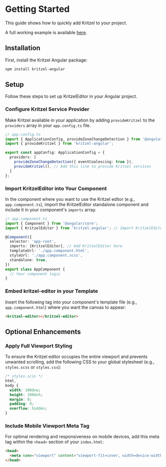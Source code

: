 # Getting Started

This guide shows how to quickly add Kritzel to your project.

A full working example is available [here](https://stackblitz.com/edit/stackblitz-starters-nm55mqy6?file=src%2Fmain.ts).

## Installation

First, install the Kritzel Angular package:

```bash
npm install kritzel-angular
```


## Setup

Follow these steps to set up KritzelEditor in your Angular project.

### Configure Kritzel Service Provider

Make Kritzel available in your application by adding `provideKritzel` to the `providers` array in your `app.config.ts` file.

```typescript
// app.config.ts
import { ApplicationConfig, provideZoneChangeDetection } from '@angular/core';
import { provideKritzel } from 'kritzel-angular';

export const appConfig: ApplicationConfig = {
  providers: [
    provideZoneChangeDetection({ eventCoalescing: true }),
    provideKritzel(), // Add this line to provide Kritzel services
  ]
};
```

### Import KritzelEditor into Your Component

In the component where you want to use the Kritzel editor (e.g., `app.component.ts`), import the KritzelEditor standalone component and include it in your component's `imports` array.

```typescript
// app.component.ts
import { Component } from '@angular/core';
import { KritzelEditor } from 'kritzel-angular'; // Import KritzelEditor

@Component({
  selector: 'app-root',
  imports: [KritzelEditor], // Add KritzelEditor here
  templateUrl: './app.component.html',
  styleUrl: './app.component.scss',
  standalone: true,
})
export class AppComponent {
  // Your component logic
}
```

### Embed kritzel-editor in your Template

Insert the following tag into your component's template file (e.g., `app.component.html`) where you want the canvas to appear:

```html
<kritzel-editor></kritzel-editor>
```


## Optional Enhancements

### Apply Full Viewport Styling

To ensure the Kritzel editor occupies the entire viewport and prevents unwanted scrolling, add the following CSS to your global stylesheet (e.g., `styles.scss` or `styles.css`):

```css
/* styles.scss */
html,
body {
  width: 100dvw;
  height: 100dvh;
  margin: 0;
  padding: 0;
  overflow: hidden;
}
```

### Include Mobile Viewport Meta Tag

For optimal rendering and responsiveness on mobile devices, add this meta tag within the `<head>` section of your `index.html`:

```html
<head>
  <meta name="viewport" content="viewport-fit=cover, width=device-width, initial-scale=1.0, user-scalable=no, maximum-scale=1.0, minimum-scale=1.0, interactive-widget=resizes-content" />
</head>
```